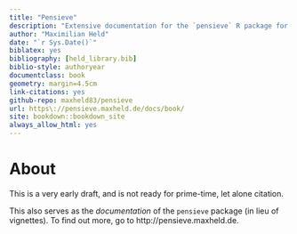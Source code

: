 ```yaml
--- 
title: "Pensieve"
description: "Extensive documentation for the `pensieve` R package for the scientific study of human subjectivity."
author: "Maximilian Held"
date: "`r Sys.Date()`"
biblatex: yes
bibliography: [held_library.bib]
biblio-style: authoryear
documentclass: book
geometry: margin=4.5cm
link-citations: yes
github-repo: maxheld83/pensieve
url: https\://pensieve.maxheld.de/docs/book/
site: bookdown::bookdown_site
always_allow_html: yes
---
```


# About {-}

This is a very early draft, and is not ready for prime-time, let alone citation.

This also serves as the *documentation* of the `pensieve` package (in lieu of vignettes).
To find out more, go to http://pensieve.maxheld.de.


